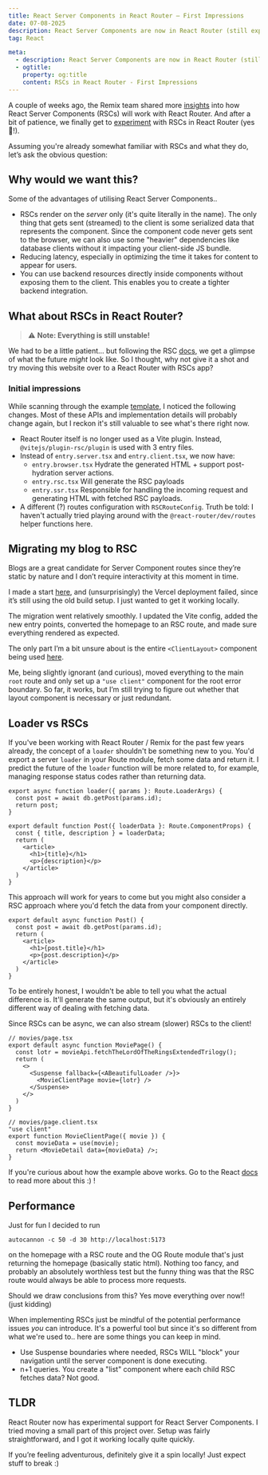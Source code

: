 ```yaml
---
title: React Server Components in React Router – First Impressions
date: 07-08-2025
description: React Server Components are now in React Router (still experimental). See how they work and what they mean for server rendering and faster pages.
tag: React

meta:
  - description: React Server Components are now in React Router (still experimental). See how they work and what they mean for server rendering and faster pages.
  - ogtitle:
    property: og:title
    content: RSCs in React Router - First Impressions
---
```


A couple of weeks ago, the Remix team shared more [insights](https://remix.run/blog/react-router-and-react-server-components) into how React Server Components (RSCs) will work with React Router. And after a bit of patience, we finally get to [experiment](https://reactrouter.com/changelog#v770) with RSCs in React Router (yes 🎉!).

Assuming you're already somewhat familiar with RSCs and what they do, let’s ask the obvious question:

## Why would we want this?

Some of the advantages of utilising React Server Components..

- RSCs render on the _server_ only (it's quite literally in the name). The only thing that gets sent (streamed) to the client is some serialized data that represents the component. Since the component code never gets sent to the browser, we can also use some "heavier" dependencies like database clients without it impacting your client-side JS bundle.
- Reducing latency, especially in optimizing the time it takes for content to appear for users.
- You can use backend resources directly inside components without exposing them to the client. This enables you to create a tighter backend integration.

## What about RSCs in React Router?

> ⚠️ **Note: Everything is still unstable!**

We had to be a little patient… but following the RSC [docs](https://reactrouter.com/how-to/react-server-components), we get a glimpse of what the future _might_ look like. So I thought, why not give it a shot and try moving this website over to a React Router with RSCs app?

### Initial impressions

While scanning through the example [template](https://github.com/remix-run/react-router-templates/commit/2fb1d62477a1c3ffa36969419c4aa0921a0d6aa9), I noticed the following changes. Most of these APIs and implementation details will probably change again, but I reckon it's still valuable to see what's there right now.

- React Router itself is no longer used as a Vite plugin. Instead, `@vitejs/plugin-rsc/plugin` is used with 3 entry files.
- Instead of `entry.server.tsx` and `entry.client.tsx`, we now have:
  - `entry.browser.tsx` Hydrate the generated HTML + support post-hydration server actions.
  - `entry.rsc.tsx` Will generate the RSC payloads
  - `entry.ssr.tsx` Responsible for handling the incoming request and generating HTML with fetched RSC payloads.
- A different (?) routes configuration with `RSCRouteConfig`. Truth be told: I haven't actually tried playing around with the `@react-router/dev/routes` helper functions here.

## Migrating my blog to RSC

Blogs are a great candidate for Server Component routes since they’re static by nature and I don’t require interactivity at this moment in time.

I made a start [here](https://github.com/RaphaelBronsveld/raphaelbronsveld.com/commit/dd76bb03ef3d9fe453a748584f57d2b381246cf6), and (unsurprisingly) the Vercel deployment failed, since it’s still using the old build setup. I just wanted to get it working locally.

The migration went relatively smoothly. I updated the Vite config, added the new entry points, converted the homepage to an RSC route, and made sure everything rendered as expected.

The only part I’m a bit unsure about is the entire `<ClientLayout>` component being used [here](https://github.com/remix-run/react-router-templates/commit/2fb1d62477a1c3ffa36969419c4aa0921a0d6aa9#diff-a1ea4cd0c7d6d0fa0875c00b1a6eca71c5861ab752acac644961d11a75301710R9-R10).

Me, being slightly ignorant (and curious), moved everything to the main `root` route and only set up a `"use client"` component for the root error boundary. So far, it works, but I’m still trying to figure out whether that layout component is necessary or just redundant.

## Loader vs RSCs

If you've been working with React Router / Remix for the past few years already, the concept of a `loader` shouldn't be something new to you. You'd export a server `loader` in your Route module, fetch some data and return it. I predict the future of the `loader` function will be more related to, for example, managing response status codes rather than returning data.

```tsx
export async function loader({ params }: Route.LoaderArgs) {
  const post = await db.getPost(params.id);
  return post;
}

export default function Post({ loaderData }: Route.ComponentProps) {
  const { title, description } = loaderData;
  return (
    <article>
      <h1>{title}</h1>
      <p>{description}</p>
    </article>
  )
}
```

This approach will work for years to come but you might also consider a RSC approach where you'd fetch the data from your component directly.

```tsx
export default async function Post() {
  const post = await db.getPost(params.id);
  return (
    <article>
      <h1>{post.title}</h1>
      <p>{post.description}</p>
    </article>
  )
}
```

To be entirely honest, I wouldn't be able to tell you what the actual difference is. It'll generate the same output, but it's obviously an entirely different way of dealing with fetching data.

Since RSCs can be async, we can also stream (slower) RSCs to the client!

```tsx
// movies/page.tsx
export default async function MoviePage() {
  const lotr = movieApi.fetchTheLordOfTheRingsExtendedTrilogy();
  return (
    <>
      <Suspense fallback={<ABeautifulLoader />}>
        <MovieClientPage movie={lotr} />
      </Suspense>
    </>
  )
}

// movies/page.client.tsx
"use client"
export function MovieClientPage({ movie }) {
  const movieData = use(movie);
  return <MovieDetail data={movieData} />;
}
```

If you're curious about how the example above works. Go to the React [docs](https://react.dev/reference/react/use#streaming-data-from-server-to-client) to read more about this :) !

## Performance

Just for fun I decided to run
```shell
autocannon -c 50 -d 30 http://localhost:5173
```
on the homepage with a RSC route and the OG Route module that's just returning the homepage (basically static html). Nothing too fancy, and probably an absolutely worthless test but the funny thing was that the RSC route would always be able to process more requests.

Should we draw conclusions from this? Yes move everything over now!! (just kidding)

When implementing RSCs just be mindful of the potential performance issues _you_ can introduce. It's a powerful tool but since it's so different from what we're used to.. here are some things you can keep in mind.

- Use Suspense boundaries where needed, RSCs WILL "block" your navigation until the server component is done executing.
- n+1 queries. You create a "list" component where each child RSC fetches data? Not good.

## TLDR

React Router now has experimental support for React Server Components. I tried moving a small part of this project over. Setup was fairly straightforward, and I got it working locally quite quickly.

If you’re feeling adventurous, definitely give it a spin locally! Just expect stuff to break :)
